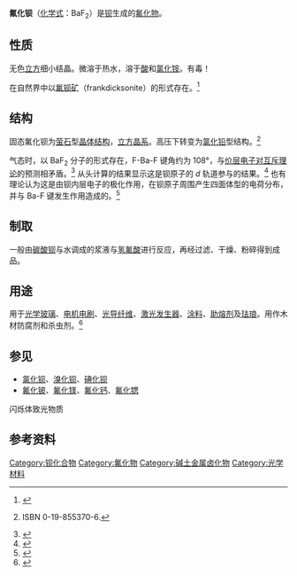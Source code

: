 {{Chembox
|   NameEn = Barium fluoride
|   ImageFile = BaF2-crystal.jpg
|   ImageFile2 = Fluorite-unit-cell-3D-ionic.png
|   ImageName2 = 氟化钡的晶体结构
| Section1 = {{Chembox Identifiers
| CASNo = 7787-32-8
| CASNo_Ref = {{cascite|correct|CAS}}
|    RTECS  =  CQ9100000
|  ChemSpiderID_Ref  = {{chemspidercite|correct|chemspider}}|  ChemSpiderID  =  56421
|  InChI  =  1/Ba.2FH/h;2*1H/q+2;;/p-2
|  SMILES  =  [Ba+2].[F-].[F-]
|  InChIKey  =  OYLGJCQECKOTOL-NUQVWONBAV
|  StdInChI_Ref  = {{stdinchicite|correct|chemspider}}|  StdInChI  =  1S/Ba.2FH/h;2*1H/q+2;;/p-2
|  StdInChIKey_Ref  = {{stdinchicite|correct|chemspider}}|  StdInChIKey  =  OYLGJCQECKOTOL-UHFFFAOYSA-L
|  PubChem  =  62670
}}
| Section2 = {{Chembox Properties
|   Formula = BaF<sub>2</sub>
|   MolarMass = 175.34 
|   Appearance = 白色立方结晶
|   Density = 4.893 g/cm<sup>3</sup>
|   Solubility = 0.16 g/100 mL (20 °C)
|   SolubleOther = 可溶于[[甲醇|甲醇]]、[[乙醇|乙醇]]
|   MeltingPt = 1368 °C
|   BoilingPt = 2260 °C
  }}
| Section3 = {{Chembox Structure
|   CrystalStruct = [[萤石|萤石]]型结构，[[皮尔逊符号|''cF12'']]
|   SpaceGroup = Fm<u style="text-decoration:overline">3</u>m, No. 225 
  }}
| Section7 = {{Chembox Hazards
|   ExternalMSDS =
|   EUHazardSymbol = {{Chembox EUHazardSymbol|Xn}}
|   EUIndex = 056-002-00-7
|   RPhrases = {{R20/22}}
|   SPhrases = {{S2}}, {{S28}}
|   NFPA-H = 3
|   NFPA-F = 0
|   NFPA-R = 0
|   LD50 = 250 mg/kg (大鼠经口)
  }}
}}
'''氟化钡'''（[[化学式|化学式]]：BaF<sub>2</sub>）是[[钡|钡]]生成的[[氟化物|氟化物]]。

==性质==
无色[[立方晶系|立方]]细小结晶。微溶于热水，溶于[[酸|酸]]和[[氯化铵|氯化铵]]。有毒！

在自然界中以[[氟钡矿|氟钡矿]]（frankdicksonite）的形式存在。<ref>{{cite journal en| title = Frankdicksonite, BaF<sub>2</sub>, a New Mineral from Nevada | author = Radtke A.S., Brown G.E. |journal = American Mineralogist | year = 1974| volume =  59| page = 885-888}}</ref>

==结构==
固态氟化钡为[[萤石|萤石]]型[[晶体结构|晶体结构]]，[[立方晶系|立方晶系]]。高压下转变为[[氯化铅|氯化铅]]型结构。<ref name = "Wells">{{cite book en| author = A.F Wells | year = 1984| title = Structural inorganic chemistry -5th Edition |location = Oxford | publisher = Clarendon Press}} ISBN 0-19-855370-6.</ref>

气态时，以 BaF<sub>2</sub> 分子的形式存在，F-Ba-F 键角约为 108°，与[[价层电子对互斥理论|价层电子对互斥理论]]的预测相矛盾。<ref name = "Greenwood">{{Greenwood&Earnshaw}}</ref> 从头计算的结果显示这是钡原子的 ''d'' 轨道参与的结果。<ref>{{cite journal | doi = 10.1063/1.459748 | title = Ab initio model potential study of the equilibrium geometry of alkaline earth dihalides: MX2 (M=Mg, Ca, Sr, Ba; X=F, Cl, Br, I) | year = 1991 | author = Seijo, Luis | journal = The Journal of Chemical Physics | volume = 94 | pages = 3762}}</ref> 也有理论认为这是由钡内层电子的极化作用，在钡原子周围产生四面体型的电荷分布，并与 Ba-F 键发生作用造成的。<ref>{{cite journal en| doi =10.1021/ic00113a023| title =Core Distortions and Geometries of the Difluorides and Dihydrides of Ca, Sr, and Ba| year =1995| author =Bytheway, Ian| journal =Inorganic Chemistry| volume =34| pages =2407}}</ref>

==制取==
一般由[[碳酸钡|碳酸钡]]与水调成的浆液与[[氢氟酸|氢氟酸]]进行反应，再经过滤、干燥、粉碎得到成品。

==用途==
用于[[光学玻璃|光学玻璃]]、[[电机电刷|电机电刷]]、[[光导纤维|光导纤维]]、[[激光发生器|激光发生器]]、[[涂料|涂料]]、[[助熔剂|助熔剂]]及[[珐琅|珐琅]]。用作木材防腐剂和杀虫剂。<ref>{{cite book|title=中国化工产品大全 上卷|pages=39|publisher=化学工业出版社|author=化学工业出版社组织编写|isbn=7-5025-1268-3|location=北京|date=1994年7月}}</ref>

==参见==
*[[氯化钡|氯化钡]]、[[溴化钡|溴化钡]]、[[碘化钡|碘化钡]]
*[[氟化铍|氟化铍]]、[[氟化镁|氟化镁]]、[[氟化钙|氟化钙]]、[[氟化锶|氟化锶]]
闪烁体致光物质

==参考资料==
{{reflist}}
{{鋇化合物}}
{{氟化物}}
{{Authority control}}
[[Category:钡化合物|Category:钡化合物]]
[[Category:氟化物|Category:氟化物]]
[[Category:碱土金属卤化物|Category:碱土金属卤化物]]
[[Category:光学材料|Category:光学材料]]